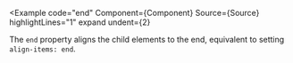 
<Example
  code="end"
  Component={Component}
  Source={Source}
  highlightLines="1"
  expand
  undent={2}
>
  The `end` property aligns the child elements to the end, equivalent to
  setting `align-items: end`.
</Example>
